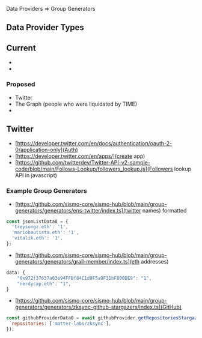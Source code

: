 Data Providers => Group Generators

## Data Provider Types

## Current

-
-

### Proposed

- Twitter
- The Graph (people who were liquidated by TIME)
-

## Twitter

- [https://developer.twitter.com/en/docs/authentication/oauth-2-0/application-only](Auth)
- [https://developer.twitter.com/en/apps/](create app)
- [https://github.com/twitterdev/Twitter-API-v2-sample-code/blob/main/Follows-Lookup/followers_lookup.js](Followers lookup API in javascript)

### Example Group Generators

- [https://github.com/sismo-core/sismo-hub/blob/main/group-generators/generators/ens-twitter/index.ts](twitter names) formatted

```js
const jsonListData0 = {
  'treysongz.eth': '1',
  'mariobautista.eth': '1',
  'vitalik.eth': '1',
};
```

- [https://github.com/sismo-core/sismo-hub/blob/main/group-generators/generators/grail-member/index.ts](eth addresses)

```js
data: {
    "0x972f37637a03e94FFBf84C1d9F5a9F31bF800DE9": "1",
    "nerdycap.eth": "1",
}
```

- [https://github.com/sismo-core/sismo-hub/blob/main/group-generators/generators/zksync-github-stargazers/index.ts](GitHub)

```js
const githubProviderData0 = await githubProvider.getRepositoriesStargazers({
  repositories: ['matter-labs/zksync'],
});
```

